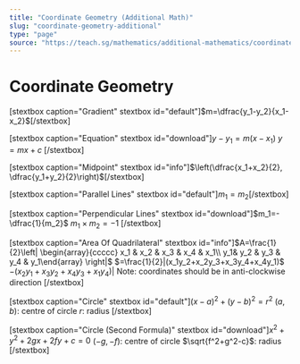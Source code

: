 ```yaml
---
title: "Coordinate Geometry (Additional Math)"
slug: "coordinate-geometry-additional"
type: "page"
source: "https://teach.sg/mathematics/additional-mathematics/coordinate-geometry/"
---
```


# Coordinate Geometry
[stextbox caption="Gradient" stextbox id="default"]$m=\dfrac{y_1-y_2}{x_1-x_2}$[/stextbox]

[stextbox caption="Equation" stextbox id="download"]$y-y_1=m(x-x_1)$
$y=mx+c$
[/stextbox]

[stextbox caption="Midpoint" stextbox id="info"]$\left(\dfrac{x_1+x_2}{2}, \dfrac{y_1+y_2}{2}\right)$[/stextbox]

[stextbox caption="Parallel Lines" stextbox id="default"]$m_1=m_2$[/stextbox]

[stextbox caption="Perpendicular Lines" stextbox id="download"]$m_1=-\dfrac{1}{m_2}$
$m_1\times m_2=-1$
[/stextbox]

[stextbox caption="Area Of Quadrilateral" stextbox id="info"]$A=\frac{1}{2}\left| \begin{array}{ccccc} x_1 & x_2 & x_3 & x_4 & x_1\\
y_1& y_2 & y_3 & y_4 & y_1\end{array} \right|$
$=\frac{1}{2}|(x_1y_2+x_2y_3+x_3y_4+x_4y_1)$
$-(x_2y_1+x_3y_2+x_4y_3+x_1y_4)|$
Note: coordinates should be in anti-clockwise direction
[/stextbox]

[stextbox caption="Circle" stextbox id="default"]$(x-a)^2+(y-b)^2=r^2$
$(a,b)$: centre of circle
$r$: radius
[/stextbox]

[stextbox caption="Circle (Second Formula)" stextbox id="download"]$x^2+y^2+2gx+2fy+c=0$
$(-g,-f)$: centre of circle
$\sqrt{f^2+g^2-c}$: radius
[/stextbox]